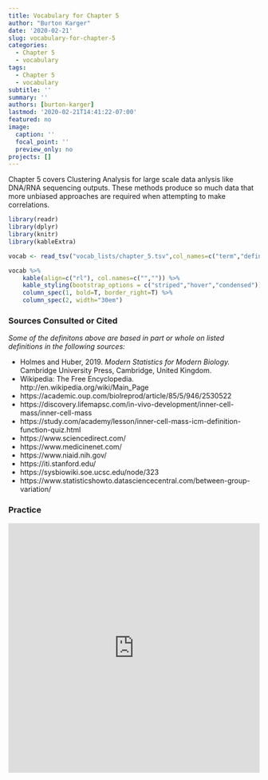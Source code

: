```yaml
---
title: Vocabulary for Chapter 5
author: "Burton Karger"
date: '2020-02-21'
slug: vocabulary-for-chapter-5
categories:
  - Chapter 5
  - vocabulary
tags:
  - Chapter 5
  - vocabulary
subtitle: ''
summary: ''
authors: [burton-karger]
lastmod: '2020-02-21T14:41:22-07:00'
featured: no
image:
  caption: ''
  focal_point: ''
  preview_only: no
projects: []
---
```

Chapter 5 covers Clustering Analysis for large scale data anlysis like DNA/RNA sequencing outputs. These methods produce so much data that more unbiased approaches are required when attempting to make correlations. 

```r
library(readr)
library(dplyr)
library(knitr)
library(kableExtra)
```

```r
vocab <- read_tsv("vocab_lists/chapter_5.tsv",col_names=c("term","definition")) 

vocab %>% 
    kable(align=c("rl"), col.names=c("","")) %>%
    kable_styling(bootstrap_options = c("striped","hover","condensed")) %>%
    column_spec(1, bold=T, border_right=T) %>%
    column_spec(2, width="30em")
```

### Sources Consulted or Cited

*Some of the definitons above are based in part or whole on listed definitions in the following sources:*

- Holmes and Huber, 2019. *Modern Statistics for Modern Biology.* Cambridge University Press, 
Cambridge, United Kingdom.
- Wikipedia: The Free Encyclopedia. http://en.wikipedia.org/wiki/Main_Page
- https://academic.oup.com/biolreprod/article/85/5/946/2530522
- https://discovery.lifemapsc.com/in-vivo-development/inner-cell-mass/inner-cell-mass
- https://study.com/academy/lesson/inner-cell-mass-icm-definition-function-quiz.html
- https://www.sciencedirect.com/
- https://www.medicinenet.com/
- https://www.niaid.nih.gov/
- https://iti.stanford.edu/
- https://sysbiowiki.soe.ucsc.edu/node/323
- https://www.statisticshowto.datasciencecentral.com/between-group-variation/

### Practice

<iframe src="https://quizlet.com/488864042/match/embed?i=2oqpc3&x=1jj1" height="500" width="100%" style="border:0"></iframe>
